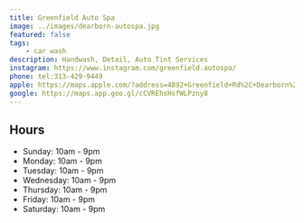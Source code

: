 ```yaml
---
title: Greenfield Auto Spa
image: ../images/dearborn-autospa.jpg
featured: false
tags:
    - car wash
description: Handwash, Detail, Auto Tint Services
instagram: https://www.instagram.com/greenfield.autospa/
phone: tel:313-429-9449
apple: https://maps.apple.com/?address=4892+Greenfield+Rd%2C+Dearborn%2C+MI+48126%2C+United+States&auid=11609050039176397250&ll=42.3219564%2C-83.1948948&lsp=9902&q=Greenfield+Auto+Spa
google: https://maps.app.goo.gl/cCVREhsHsfWLPzny8
---
```


## Hours

- Sunday: 10am - 9pm
- Monday: 10am - 9pm
- Tuesday: 10am - 9pm
- Wednesday: 10am - 9pm
- Thursday: 10am - 9pm
- Friday: 10am - 9pm
- Saturday: 10am - 9pm